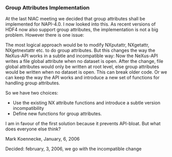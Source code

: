 ===Group Attributes Implementation===

At the last NIAC meeting we decided that group attributes shall be implemented for NAPI-4.0. 
I now looked into this. As recent versions of HDF4 now also support group attributes, the 
implementation is not a big problem. However there is one issue:


The most logical approach would be to modify NXputattr, NXgetattr,  NXgetnextattr etc. to 
do group attributes. But this changes the way the NeXus-API works in a subtle and incompatible 
way: Now the NeXus-API writes a file global attribute when no dataset is open. After the change, 
file global attributes would only be written at root level, else group attributes would be written when
no dataset is open. This can break older code. Or we can keep the way the API works and introduce a
new set of functions for handling group attributes.


So we have two choices:
* Use the existing NX attribute functions and introduce a subtle version incompatibility
* Define new functions  for group attributes.
I am in favour of the first solution because it prevents API-bloat. But what does everyone else 
think?


Mark Koennecke, January, 6, 2006


Decided: february, 3, 2006, we go with the incompatible change